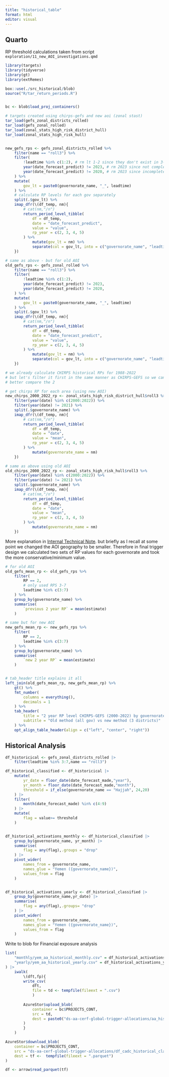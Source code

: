 ```yaml
---
title: "historical_table"
format: html
editor: visual
---
```


## Quarto


RP threshold calculations taken from script `exploration/11_new_AOI_investigations.qmd`
```r
library(targets)
library(tidyverse)
library(gt)
library(extRemes)

box::use(./src_historical/blob)
source("R/tar_return_periods.R")


bc <- blob$load_proj_containers()

# targets created using chirps-gefs and new aoi (zonal stast)
tar_load(gefs_zonal_districts_rolled)
tar_load(gefs_zonal_rolled)
tar_load(zonal_stats_high_risk_district_hull)
tar_load(zonal_stats_high_risk_hull)


new_gefs_rps <- gefs_zonal_districts_rolled %>%
    filter(name == "roll3") %>%
    filter(
        !leadtime %in% c(1:2), # rm lt 1-2 since they don't exist in 3-day rolling sum
        year(date_forecast_predict) != 2023, # rm 2023 since not complete
        year(date_forecast_predict) != 2020, # rm 2023 since incomplete data
    ) %>%
    mutate(
        gov_lt = paste0(governorate_name, "_", leadtime)
    ) %>%
    # calculate RP levels for each gov separately
    split(.$gov_lt) %>%
    imap_dfr(\(df_temp, nm){
        # cat(nm,"/n")
        return_period_level_tibble(
            df = df_temp,
            date = "date_forecast_predict",
            value = "value",
            rp_year = c(2, 3, 4, 5)
        ) %>%
            mutate(gov_lt = nm) %>%
            separate(col = gov_lt, into = c("governorate_name", "leadtime"))
    })

# same as above - but for old AOI
old_gefs_rps <- gefs_zonal_rolled %>%
    filter(name == "roll3") %>%
    filter(
        !leadtime %in% c(1:2),
        year(date_forecast_predict) != 2023,
        year(date_forecast_predict) != 2020,
    ) %>%
    mutate(
        gov_lt = paste0(governorate_name, "_", leadtime)
    ) %>%
    split(.$gov_lt) %>%
    imap_dfr(\(df_temp, nm){
        # cat(nm,"/n")
        return_period_level_tibble(
            df = df_temp,
            date = "date_forecast_predict",
            value = "value",
            rp_year = c(2, 3, 4, 5)
        ) %>%
            mutate(gov_lt = nm) %>%
            separate(col = gov_lt, into = c("governorate_name", "leadtime"))
    })
```


```r
# we already calculate CHIRPS historical RPs for 1988-2022
# but let's filter it first in the same manner as CHIRPS-GEFS so we can
# better compare the 2

# get chirps RP for each area (using new AOI)
new_chirps_2000_2022_rp <- zonal_stats_high_risk_district_hull$roll3 %>%
    filter(year(date) %in% c(2000:2022)) %>%
    filter(year(date) != 2021) %>%
    split(.$governorate_name) %>%
    imap_dfr(\(df_temp, nm){
        # cat(nm,"/n")
        return_period_level_tibble(
            df = df_temp,
            date = "date",
            value = "mean",
            rp_year = c(2, 3, 4, 5)
        ) %>%
            mutate(governorate_name = nm)
    })

# same as above using old AOI
old_chirps_2000_2022_rp <- zonal_stats_high_risk_hull$roll3 %>%
    filter(year(date) %in% c(2000:2022)) %>%
    filter(year(date) != 2021) %>%
    split(.$governorate_name) %>%
    imap_dfr(\(df_temp, nm){
        # cat(nm,"/n")
        return_period_level_tibble(
            df = df_temp,
            date = "date",
            value = "mean",
            rp_year = c(2, 3, 4, 5)
        ) %>%
            mutate(governorate_name = nm)
    })
```

More explanation in [Internal Technical Note](https://docs.google.com/document/d/1pf3tlQZ-QSb59fEEPextxUpWxy68spKyIUu4VWL8L4s/edit#heading=h.ieffsjdjd8lt). but briefly as I recall at some point we changed the AOI geography to be smaller. Therefore in final trigger design we calculated two sets of RP values for each governorate and took the more conservative/minimum value.

```r
# for old AOI
old_gefs_mean_rp <- old_gefs_rps %>%
    filter(
        RP == 2,
        # only used RPS 3-7
        leadtime %in% c(3:7)
    ) %>%
    group_by(governorate_name) %>%
    summarise(
        `previous 2 year RP` = mean(estimate)
    )

# same but for new AOI
new_gefs_mean_rp <- new_gefs_rps %>%
    filter(
        RP == 2,
        leadtime %in% c(3:7)
    ) %>%
    group_by(governorate_name) %>%
    summarise(
        `new 2 year RP` = mean(estimate)
    )


# tab_header title explains it all
left_join(old_gefs_mean_rp, new_gefs_mean_rp) %>%
    gt() %>%
    fmt_number(
        columns = everything(),
        decimals = 1
    ) %>%
    tab_header(
        title = "2 year RP level CHIRPS-GEFS (2000-2022) by governorate",
        subtitle = "Old method (all gov) vs new method (3 districts)"
    ) %>%
    opt_align_table_header(align = c("left", "center", "right"))
```

## Historical Analysis

```r

df_historicical <- gefs_zonal_districts_rolled |> 
    filter(leadtime %in% 3:7,name == "roll3")

df_historical_classified <- df_historicical |> 
    mutate(
        yr_date = floor_date(date_forecast_made,"year"),
        yr_month = floor_date(date_forecast_made,"month"),
        threshold = if_else(governorate_name == "Hajjah", 24,20)
    ) |> 
    filter(
        month(date_forecast_made) %in% c(4:9)
    ) |> 
    mutate(
        flag = value>= threshold
    ) 


df_historical_activations_monthly <- df_historical_classified |> 
    group_by(governorate_name, yr_month) |> 
    summarise(
        flag = any(flag),.groups = "drop"
    ) |> 
    pivot_wider(
        names_from = governorate_name,
        names_glue = "Yemen ({governorate_name})",
        values_from = flag
    )


df_historical_activations_yearly <- df_historical_classified |> 
    group_by(governorate_name,yr_date) |> 
    summarise(
        flag = any(flag),.groups= "drop"
    ) |> 
    pivot_wider(
        names_from = governorate_name,
        names_glue = "Yemen ({governorate_name})",
        values_from = flag
    )


```


Write to blob for Financial exposure analysis

```r


list(
    "monthly/yem_aa_historical_monthly.csv" = df_historical_activations_monthly,
    "yearly/yem_aa_historical_yearly.csv" = df_historical_activations_yearly
) |> 
    iwalk(
        \(dft,fp){
        write_csv( 
            dft,
            file = td <- tempfile(fileext = ".csv")
            )
        
        AzureStor$upload_blob(
            container = bc$PROJECTS_CONT,
            src = td,
            dest = paste0("ds-aa-cerf-global-trigger-allocations/aa_historical/",fp)
        )
        }
    )

AzureStor$download_blob(
    container = bc$PROJECTS_CONT,
    src = "ds-aa-cerf-global-trigger-allocations/df_cadc_historical_classified.parquet",
    dest = tf <-  tempfile(fileext = ".parquet")
)

df <- arrow$read_parquet(tf)

```



